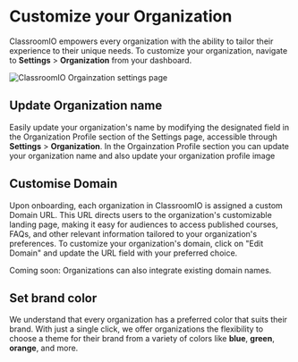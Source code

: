 
# Customize your Organization

ClassroomIO empowers every organization with the ability to tailor their experience to their unique needs.
To customize your organization, navigate to **Settings** > **Organization** from your dashboard.

<Image src={CustomizeOrg} alt="ClassroomIO Orgainzation settings page" quality="100" />

## Update Organization name

Easily update your organization's name by modifying the designated field in the Organization Profile section of the Settings page, accessible through **Settings** > **Organization**.
In the Orgainzation Profile section you can update your organization name and also update your organization profile image

## Customise Domain

Upon onboarding, each organization in ClassroomIO is assigned a custom Domain URL. This URL directs users to the organization's customizable landing page, making it easy for audiences to access published courses, FAQs, and other relevant information tailored to your organization's preferences. To customize your organization's domain, click on "Edit Domain" and update the URL field with your preferred choice.

<Callout type="info" emoji="⏳">
  Coming soon: Organizations can also integrate existing domain names.
</Callout>

## Set brand color

We understand that every organization has a preferred color that suits their brand. With just a single click, we offer organizations the flexibility to choose a theme for their brand from a variety of colors like **blue**, **green**, **orange**, and more.

